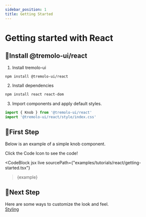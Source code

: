 ```yaml
---
sidebar_position: 1
title: Getting Started
---
```



# Getting started with React

## 🧬Install @tremolo-ui/react

1. Install tremolo-ui

```bash npm2yarn
npm install @tremolo-ui/react
```

2. Install dependencies

```bash npm2yarn
npm install react react-dom
```

3. Import components and apply default styles.

```jsx title="index.tsx"
import { Knob } from '@tremolo-ui/react'
import '@tremolo-ui/react/style/index.css'
```

## 🔰First Step

Below is an example of a simple knob component.

Click the Code Icon to see the code!

<CodeBlock
  jsx
  live
  sourcePath={"examples/tutorials/react/getting-started.tsx"}
>{example}</CodeBlock>

## 🧭Next Step

Here are some ways to customize the look and feel.  
[Styling](../styling/)
